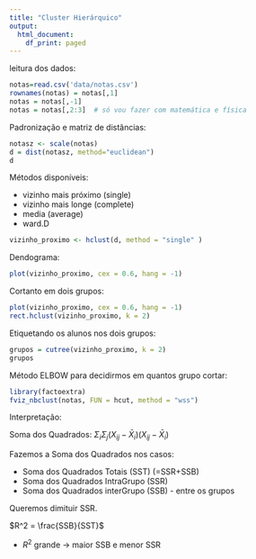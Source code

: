 ```yaml
---
title: "Cluster Hierárquico"
output:
  html_document:
    df_print: paged
---
```


leitura dos dados:
```r
notas=read.csv('data/notas.csv')
rownames(notas) = notas[,1]
notas = notas[,-1]
notas = notas[,2:3]  # só vou fazer com matemática e física
```

Padronização e matriz de distâncias:
```r
notasz <- scale(notas)
d = dist(notasz, method="euclidean")
d
```
Métodos disponíveis:

- vizinho mais próximo (single)
- vizinho mais longe (complete)
- media (average)
- ward.D

```r
vizinho_proximo <- hclust(d, method = "single" )
```

Dendograma:
```r
plot(vizinho_proximo, cex = 0.6, hang = -1)
```


Cortanto em dois grupos:
```r
plot(vizinho_proximo, cex = 0.6, hang = -1)
rect.hclust(vizinho_proximo, k = 2)
```

Etiquetando os alunos nos dois grupos:
```r
grupos = cutree(vizinho_proximo, k = 2)
grupos
```


Método ELBOW para decidirmos em quantos grupo cortar:
```r
library(factoextra)
fviz_nbclust(notas, FUN = hcut, method = "wss")
```

Interpretação:

Soma dos Quadrados: $\Sigma_i\Sigma_j(X_{ij}-\bar{X}_i)(X_{ij}-\bar{X}_i)$

Fazemos a Soma dos Quadrados nos casos:

- Soma dos Quadrados Totais (SST) (=SSR+SSB)
- Soma dos Quadrados IntraGrupo (SSR)
- Soma dos Quadrados interGrupo (SSB) - entre os grupos

Queremos dimituir SSR.

$R^2 = \frac{SSB}{SST}$

- $R^2$ grande -> maior SSB e menor SSR